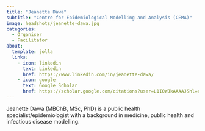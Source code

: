 ```yaml
---
title: "Jeanette Dawa"
subtitle: "Centre for Epidemiological Modelling and Analysis (CEMA)"
image: headshots/jeanette-dawa.jpg
categories:
  - Organiser
  - Facilitator
about:
  template: jolla
  links:
    - icon: linkedin
      text: Linkedin
      href: https://www.linkedin.com/in/jeanette-dawa/
    - icon: google
      text: Google Scholar
      href: https://scholar.google.com/citations?user=L1I0WJkAAAAJ&hl=en
---
```


Jeanette Dawa (MBChB, MSc, PhD) is a public health specialist/epidemiologist with a background in medicine, public health and infectious disease modelling.
